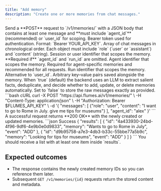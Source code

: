 ```yaml
---
title: "Add memory"
description: "Create one or more memories from chat messages."
---
```


<Steps>
<Step title="Compose request">
Send a **POST** request to `/v1/memories/` with a JSON body that contains at least one message and **must include `agent_id`** (recommended) or `user_id` for scoping.

<ParamField header="Authorization" type="string" required>
Bearer token used for authentication. Format: `Bearer YOUR_API_KEY`.
</ParamField>

<ParamField body="messages" type="array[object]" required>
Array of chat messages in chronological order. Each object must include `role` (`user` or `assistant`) and `content` (string).
</ParamField>

<ParamField body="user_id" type="string">
Session or user identifier that scopes the memory. **Required if** `agent_id` and `run_id` are omitted.
</ParamField>

<ParamField body="agent_id" type="string" required>
Agent identifier that scopes the memory. Required for agent-specific memories and recommended for all requests.
</ParamField>

<ParamField body="run_id" type="string">
Run identifier that scopes the memory. Alternative to `user_id`.
</ParamField>

<ParamField body="metadata" type="object">
Arbitrary key–value pairs saved alongside the memory.
</ParamField>

<ParamField body="infer" type="boolean" default="true">
When `true` (default) the backend uses an LLM to extract salient facts, deduplicate, and decide whether to add, update, or delete memories automatically. Set to `false` to store the raw messages exactly as provided.
</ParamField>
</Step>

<Step title="Send request">
<RequestExample>
```bash cURL
curl -X POST "https://api.flumes.ai/v1/memories/" \
  -H "Content-Type: application/json" \
  -H "Authorization: Bearer $FLUMES_API_KEY" \
  -d '{
    "messages": [
      {"role": "user", "content": "I want to go to Rome in July. give me tips for museums"}
    ],
    "agent_id": "alex"
  }'
```
</RequestExample>
</Step>

<Step title="Review response">
A successful request returns **200 OK** with the newly created or updated memories.

<ResponseExample>
```json Success
{
  "results": [
    {
      "id": "4a433930-24bd-4f96-9df6-4e9b0e0d9833",
      "memory": "Wants to go to Rome in July",
      "event": "ADD"
    },
    {
      "id": "d9b95758-a7e3-4db3-b33c-55bbe77a5b9c",
      "memory": "Looking for tips for museums",
      "event": "ADD"
    }
  ]
}
```
</ResponseExample>

<Check>
You should receive a list with at least one item inside `results`.
</Check>
</Step>
</Steps>

## Expected outcomes

- The response contains the newly created memory IDs so you can reference them later.
- Subsequent `GET /v1/memories/{id}` requests return the stored content and metadata.
